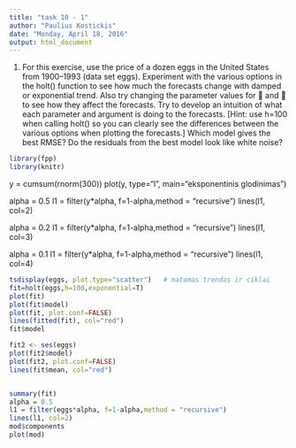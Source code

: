 ```yaml
---
title: "task 10 - 1"
author: "Paulius Kostickis"
date: "Monday, April 18, 2016"
output: html_document
---
```

1. For this exercise, use the price of a dozen eggs in the United States
from 1900–1993 (data set eggs). Experiment with the various options
in the holt() function to see how much the forecasts change
with damped or exponential trend. Also try changing the parameter
values for  and  to see how they affect the forecasts. Try to
develop an intuition of what each parameter and argument is doing
to the forecasts.
[Hint: use h=100 when calling holt() so you can clearly see the
differences between the various options when plotting the forecasts.]
Which model gives the best RMSE?
Do the residuals from the best model look like white noise?

```r
library(fpp)
library(knitr)

```
y = cumsum(rnorm(300))
plot(y, type="l", main="eksponentinis glodinimas")

alpha = 0.5
l1 = filter(y*alpha, f=1-alpha,method = "recursive")
lines(l1, col=2)


alpha = 0.2
l1 = filter(y*alpha, f=1-alpha,method = "recursive")
lines(l1, col=3)


alpha = 0.1
l1 = filter(y*alpha, f=1-alpha,method = "recursive")
lines(l1, col=4)




```r
tsdisplay(eggs, plot.type="scatter")   # matomas trendas ir ciklai
fit=holt(eggs,h=100,exponential=T)
plot(fit)
plot(fit$model)
plot(fit, plot.conf=FALSE)
lines(fitted(fit), col="red")
fit$model

fit2 <- ses(eggs)
plot(fit2$model)
plot(fit2, plot.conf=FALSE)
lines(fit$mean, col="red")


summary(fit)
alpha = 0.5
l1 = filter(eggs*alpha, f=1-alpha,method = "recursive")
lines(l1, col=2)
mod$components
plot(mod)
```